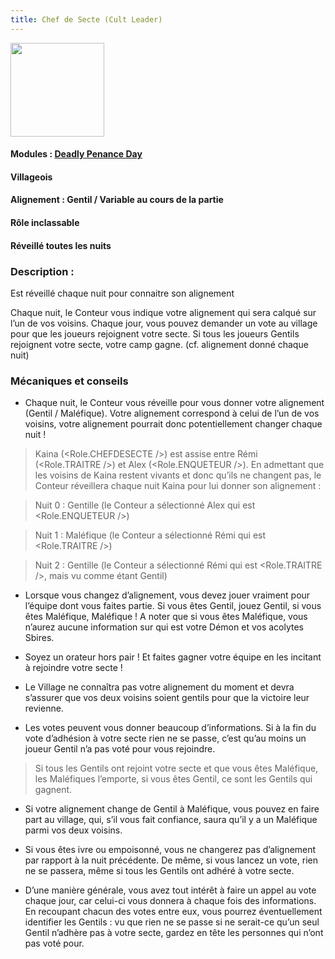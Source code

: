 ```yaml
---
title: Chef de Secte (Cult Leader)
---
```



<img src='/img/blood-on-the-clocktower/roles/chef-de-secte.png' height='150' />

#### Modules : [Deadly Penance Day](../modules/deadly-penance-day)
#### Villageois
#### Alignement : Gentil / Variable au cours de la partie
#### Rôle inclassable
#### Réveillé toutes les nuits

### Description :
Est réveillé chaque nuit pour connaitre son alignement

Chaque nuit, le Conteur vous indique  votre alignement qui sera calqué sur l’un de vos voisins. Chaque jour, vous pouvez demander un vote au village pour que les joueurs rejoignent votre secte. Si tous les joueurs Gentils rejoignent votre secte, votre camp gagne. (cf. alignement donné chaque nuit)


### Mécaniques et conseils

- Chaque nuit, le Conteur vous réveille pour vous donner votre alignement (Gentil / Maléfique). Votre alignement correspond à celui de l’un de vos voisins, votre alignement pourrait donc potentiellement changer chaque nuit !

> Kaina (<Role.CHEFDESECTE />) est assise entre Rémi (<Role.TRAITRE />) et Alex (<Role.ENQUETEUR />). En admettant que les voisins de Kaina restent vivants et donc qu’ils ne changent pas, le Conteur réveillera chaque nuit Kaina pour lui donner son alignement :

> Nuit 0 : Gentille (le Conteur a sélectionné Alex qui est <Role.ENQUETEUR />)

> Nuit 1 : Maléfique (le Conteur a sélectionné Rémi qui est <Role.TRAITRE />)

> Nuit 2 : Gentille (le Conteur a sélectionné Rémi qui est <Role.TRAITRE />, mais vu comme étant Gentil)


- Lorsque vous changez d’alignement, vous devez jouer vraiment pour l’équipe dont vous faites partie. Si vous êtes Gentil, jouez Gentil, si vous êtes Maléfique, Maléfique ! A noter que si vous êtes Maléfique, vous n’aurez aucune information sur qui est votre Démon et vos acolytes Sbires.

- Soyez un orateur hors pair ! Et faites gagner votre équipe en les incitant à rejoindre votre secte !

- Le Village ne connaîtra pas votre alignement du moment et devra s’assurer que vos deux voisins soient gentils pour que la victoire leur revienne.


- Les votes peuvent vous donner beaucoup d’informations. Si à la fin du vote d’adhésion à votre secte rien ne se passe, c’est qu’au moins un joueur Gentil n’a pas voté pour vous rejoindre.
> Si tous les Gentils ont rejoint votre secte et que vous êtes Maléfique, les Maléfiques l’emporte, si vous êtes Gentil, ce sont les Gentils qui gagnent.

- Si votre alignement change de Gentil à Maléfique, vous pouvez en faire part au village, qui, s’il vous fait confiance, saura qu’il y a un Maléfique parmi vos deux voisins.

- Si vous êtes ivre ou empoisonné, vous ne changerez pas d’alignement par rapport à la nuit précédente. De même, si vous lancez un vote, rien ne se passera, même si tous les Gentils ont adhéré à votre secte.

- D’une manière générale, vous avez tout intérêt à faire un appel au vote chaque jour, car celui-ci vous donnera à chaque fois des informations. En recoupant chacun des votes entre eux, vous pourrez éventuellement identifier les Gentils : vu que rien ne se passe si ne serait-ce qu’un seul Gentil n’adhère pas à votre secte, gardez en tête les personnes qui n’ont pas voté pour.
